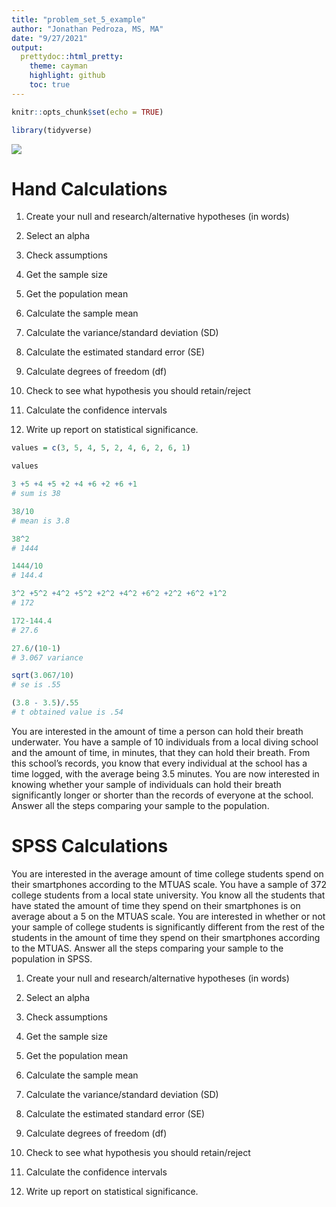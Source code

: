 ```yaml
---
title: "problem_set_5_example"
author: "Jonathan Pedroza, MS, MA"
date: "9/27/2021"
output:
  prettydoc::html_pretty:
    theme: cayman
    highlight: github
    toc: true
---
```


```r
knitr::opts_chunk$set(echo = TRUE)

library(tidyverse)
```

![](se_changes_to_formula.png) 

# Hand Calculations

1. Create your null and research/alternative hypotheses (in words)

2. Select an alpha

3. Check assumptions

4. Get the sample size

5. Get the population mean

6. Calculate the sample mean

7. Calculate the variance/standard deviation (SD)

8. Calculate the estimated standard error (SE)

9. Calculate degrees of freedom (df)

10. Check to see what hypothesis you should retain/reject

11. Calculate the confidence intervals

12. Write up report on statistical significance. 

```r
values = c(3, 5, 4, 5, 2, 4, 6, 2, 6, 1)

values
```

```r
3 +5 +4 +5 +2 +4 +6 +2 +6 +1
# sum is 38

38/10
# mean is 3.8

38^2
# 1444

1444/10
# 144.4

3^2 +5^2 +4^2 +5^2 +2^2 +4^2 +6^2 +2^2 +6^2 +1^2
# 172

172-144.4
# 27.6

27.6/(10-1)
# 3.067 variance

sqrt(3.067/10)
# se is .55

(3.8 - 3.5)/.55
# t obtained value is .54

```


You are interested in the amount of time a person can hold their breath underwater. You have a sample of 10 individuals from a local diving school and the amount of time, in minutes, that they can hold their breath. From this school's records, you know that every individual at the school has a time logged, with the average being 3.5 minutes. You are now interested in knowing whether your sample of individuals can hold their breath significantly longer or shorter than the records of everyone at the school. Answer all the steps comparing your sample to the population. 


# SPSS Calculations

You are interested in the average amount of time college students spend on their smartphones according to the MTUAS scale. You have a sample of 372 college students from a local state university. You know all the students that have stated the amount of time they spend on their smartphones is on average about a 5 on the MTUAS scale. You are interested in whether or not your sample of college students is significantly different from the rest of the students in the amount of time they spend on their smartphones according to the MTUAS. Answer all the steps comparing your sample to the population in SPSS. 

1. Create your null and research/alternative hypotheses (in words)

2. Select an alpha

3. Check assumptions

4. Get the sample size

5. Get the population mean

6. Calculate the sample mean

7. Calculate the variance/standard deviation (SD)

8. Calculate the estimated standard error (SE)

9. Calculate degrees of freedom (df)

10. Check to see what hypothesis you should retain/reject

11. Calculate the confidence intervals

12. Write up report on statistical significance. 

